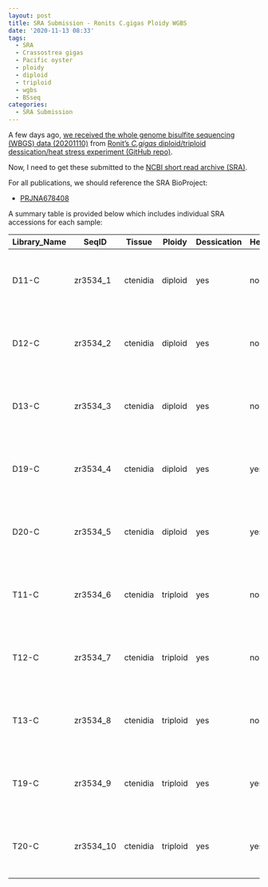 ```yaml
---
layout: post
title: SRA Submission - Ronits C.gigas Ploidy WGBS
date: '2020-11-13 08:33'
tags:
  - SRA
  - Crassostrea gigas
  - Pacific oyster
  - ploidy
  - diploid
  - triploid
  - wgbs
  - BSseq
categories:
  - SRA Submission
---
```

A few days ago, [we received the whole genome bisulfite sequencing (WBGS) data (20201110)](https://robertslab.github.io/sams-notebook/2020/11/10/Data-Received-C.gigas-Ploidy-WGBS-from-Ronits-Project-via-ZymoResearch.html) from [Ronit's _C.gigas_ diploid/triploid dessication/heat stress experiment (GitHub repo)](https://github.com/RobertsLab/project-gigas_ploidy).

Now, I need to get these submitted to the [NCBI short read archive (SRA)](https://www.ncbi.nlm.nih.gov/sra).

For all publications, we should reference the SRA BioProject:

- [PRJNA678408](https://www.ncbi.nlm.nih.gov/sra/PRJNA678408)

A summary table is provided below which includes individual SRA accessions for each sample:



| Library_Name | SeqID     | Tissue   | Ploidy   | Dessication | Heat_Stress | Library_kit                             | SRA_BioProject                                              | SRA_accession                                             |
|--------------|-----------|----------|----------|-------------|-------------|-----------------------------------------|-------------------------------------------------------------|-----------------------------------------------------------|
| D11-C        | zr3534_1  | ctenidia | diploid  | yes         | no          | Zymo-Seq WGBS Library Kit (Cat#: D5465) | [PRJNA678408](https://www.ncbi.nlm.nih.gov/sra/PRJNA678408) | [SRX9508698](https://www.ncbi.nlm.nih.gov/sra/SRX9508698) |
| D12-C        | zr3534_2  | ctenidia | diploid  | yes         | no          | Zymo-Seq WGBS Library Kit (Cat#: D5465) | [PRJNA678408](https://www.ncbi.nlm.nih.gov/sra/PRJNA678408) | [SRX9508699](https://www.ncbi.nlm.nih.gov/sra/SRX9508699) |
| D13-C        | zr3534_3  | ctenidia | diploid  | yes         | no          | Zymo-Seq WGBS Library Kit (Cat#: D5465) | [PRJNA678408](https://www.ncbi.nlm.nih.gov/sra/PRJNA678408) | [SRX9508700](https://www.ncbi.nlm.nih.gov/sra/SRX9508700) |
| D19-C        | zr3534_4  | ctenidia | diploid  | yes         | yes         | Zymo-Seq WGBS Library Kit (Cat#: D5465) | [PRJNA678408](https://www.ncbi.nlm.nih.gov/sra/PRJNA678408) | [SRX9508701](https://www.ncbi.nlm.nih.gov/sra/SRX9508701) |
| D20-C        | zr3534_5  | ctenidia | diploid  | yes         | yes         | Zymo-Seq WGBS Library Kit (Cat#: D5465) | [PRJNA678408](https://www.ncbi.nlm.nih.gov/sra/PRJNA678408) | [SRX9508702](https://www.ncbi.nlm.nih.gov/sra/SRX9508702) |
| T11-C        | zr3534_6  | ctenidia | triploid | yes         | no          | Zymo-Seq WGBS Library Kit (Cat#: D5465) | [PRJNA678408](https://www.ncbi.nlm.nih.gov/sra/PRJNA678408) | [SRX9508703](https://www.ncbi.nlm.nih.gov/sra/SRX9508703) |
| T12-C        | zr3534_7  | ctenidia | triploid | yes         | no          | Zymo-Seq WGBS Library Kit (Cat#: D5465) | [PRJNA678408](https://www.ncbi.nlm.nih.gov/sra/PRJNA678408) | [SRX9508704](https://www.ncbi.nlm.nih.gov/sra/SRX9508704) |
| T13-C        | zr3534_8  | ctenidia | triploid | yes         | no          | Zymo-Seq WGBS Library Kit (Cat#: D5465) | [PRJNA678408](https://www.ncbi.nlm.nih.gov/sra/PRJNA678408) | [SRX9508705](https://www.ncbi.nlm.nih.gov/sra/SRX9508705) |
| T19-C        | zr3534_9  | ctenidia | triploid | yes         | yes         | Zymo-Seq WGBS Library Kit (Cat#: D5465) | [PRJNA678408](https://www.ncbi.nlm.nih.gov/sra/PRJNA678408) | [SRX9508706](https://www.ncbi.nlm.nih.gov/sra/SRX9508706) |
| T20-C        | zr3534_10 | ctenidia | triploid | yes         | yes         | Zymo-Seq WGBS Library Kit (Cat#: D5465) | [PRJNA678408](https://www.ncbi.nlm.nih.gov/sra/PRJNA678408) | [SRX9508707](https://www.ncbi.nlm.nih.gov/sra/SRX9508707) |
